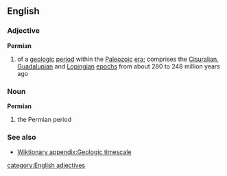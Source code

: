 ==English==
===Adjective===
{{wikipedia}}
'''Permian'''
#{{geology}} of a [[geologic]] [[period]] within the [[Paleozoic]] [[era]]; comprises the [[Cisuralian]], [[Guadalupian]] and [[Lopingian]] [[epoch]]s from about 280 to 248 million years ago

===Noun===
'''Permian'''
#{{geology}} the Permian period
===See also===
*[[Wiktionary appendix:Geologic timescale]]
[[category:English adjectives]]